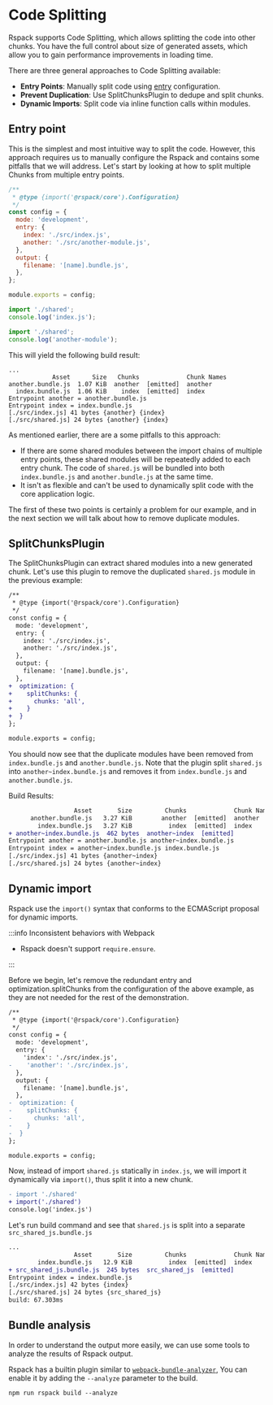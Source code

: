# Code Splitting

Rspack supports Code Splitting, which allows splitting the code into other chunks. You have the full control about size of generated assets, which allow you to gain performance improvements in loading time.

There are three general approaches to Code Splitting available:

- **Entry Points**: Manually split code using [entry](/config/entry) configuration.
- **Prevent Duplication**: Use SplitChunksPlugin to dedupe and split chunks.
- **Dynamic Imports**: Split code via inline function calls within modules.

## Entry point

This is the simplest and most intuitive way to split the code. However, this approach requires us to manually configure the Rspack and contains some pitfalls that we will address. Let's start by looking at how to split multiple Chunks from multiple entry points.

```js title=rspack.config.js
/**
 * @type {import('@rspack/core').Configuration}
 */
const config = {
  mode: 'development',
  entry: {
    index: './src/index.js',
    another: './src/another-module.js',
  },
  output: {
    filename: '[name].bundle.js',
  },
};

module.exports = config;
```

```js title=index.js
import './shared';
console.log('index.js');
```

```js title=another-module.js
import './shared';
console.log('another-module');
```

This will yield the following build result:

```
...
            Asset      Size   Chunks             Chunk Names
another.bundle.js  1.07 KiB  another  [emitted]  another
  index.bundle.js  1.06 KiB    index  [emitted]  index
Entrypoint another = another.bundle.js
Entrypoint index = index.bundle.js
[./src/index.js] 41 bytes {another} {index}
[./src/shared.js] 24 bytes {another} {index}
```

As mentioned earlier, there are a some pitfalls to this approach:

- If there are some shared modules between the import chains of multiple entry points, these shared modules will be repeatedly added to each entry chunk. The code of `shared.js` will be bundled into both `index.bundle.js` and `another.bundle.js` at the same time.
- It isn't as flexible and can't be used to dynamically split code with the core application logic.

The first of these two points is certainly a problem for our example, and in the next section we will talk about how to remove duplicate modules.

## SplitChunksPlugin

The SplitChunksPlugin can extract shared modules into a new generated chunk. Let's use this plugin to remove the duplicated `shared.js` module in the previous example:

```diff title=rspack.config.js
/**
 * @type {import('@rspack/core').Configuration}
 */
const config = {
  mode: 'development',
  entry: {
    index: './src/index.js',
    another: './src/index.js',
  },
  output: {
    filename: '[name].bundle.js',
  },
+  optimization: {
+    splitChunks: {
+      chunks: 'all',
+    }
+  }
};

module.exports = config;
```

You should now see that the duplicate modules have been removed from `index.bundle.js` and `another.bundle.js`. Note that the plugin split `shared.js` into `another~index.bundle.js` and removes it from `index.bundle.js` and `another.bundle.js`.

Build Results:

```diff
                  Asset       Size         Chunks             Chunk Names
      another.bundle.js   3.27 KiB        another  [emitted]  another
        index.bundle.js   3.27 KiB          index  [emitted]  index
+ another~index.bundle.js  462 bytes  another~index  [emitted]
Entrypoint another = another.bundle.js another~index.bundle.js
Entrypoint index = another~index.bundle.js index.bundle.js
[./src/index.js] 41 bytes {another~index}
[./src/shared.js] 24 bytes {another~index}
```

## Dynamic import

Rspack use the `import()` syntax that conforms to the ECMAScript proposal for dynamic imports.

:::info Inconsistent behaviors with Webpack

- Rspack doesn't support `require.ensure`.

:::

Before we begin, let's remove the redundant entry and optimization.splitChunks from the configuration of the above example, as they are not needed for the rest of the demonstration.

```diff title=rspack.config.js
/**
 * @type {import('@rspack/core').Configuration}
 */
const config = {
  mode: 'development',
  entry: {
    'index': './src/index.js',
-    'another': './src/index.js',
  },
  output: {
    filename: '[name].bundle.js',
  },
-  optimization: {
-    splitChunks: {
-      chunks: 'all',
-    }
-  }
};

module.exports = config;
```

Now, instead of import `shared.js` statically in `index.js`, we will import it dynamically via `import()`, thus split it into a new chunk.

```diff title=index.js
- import './shared'
+ import('./shared')
console.log('index.js')
```

Let's run build command and see that `shared.js` is split into a separate `src_shared_js.bundle.js`

```diff
...
                  Asset       Size         Chunks             Chunk Names
        index.bundle.js   12.9 KiB          index  [emitted]  index
+ src_shared_js.bundle.js  245 bytes  src_shared_js  [emitted]
Entrypoint index = index.bundle.js
[./src/index.js] 42 bytes {index}
[./src/shared.js] 24 bytes {src_shared_js}
build: 67.303ms
```

## Bundle analysis

In order to understand the output more easily, we can use some tools to analyze the results of Rspack output.

Rspack has a builtin plugin similar to [`webpack-bundle-analyzer`](https://github.com/webpack-contrib/webpack-bundle-analyzer), You can enable it by adding the `--analyze` parameter to the build.

```
npm run rspack build --analyze
```
